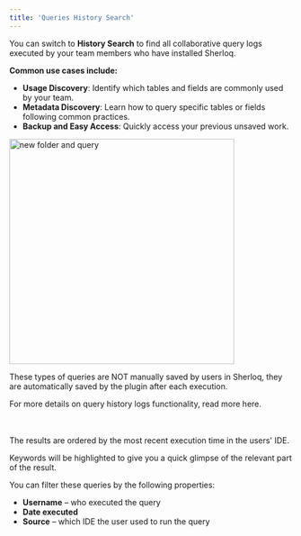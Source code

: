 ```yaml
---
title: 'Queries History Search'
---
```


You can switch to **History Search** to find all collaborative query logs executed by your team members who have installed Sherloq.


**Common use cases include:**

- **Usage Discovery**: Identify which tables and fields are commonly used by your team.
- **Metadata Discovery**: Learn how to query specific tables or fields following common practices.
- **Backup and Easy Access**: Quickly access your previous unsaved work.

<img src="/images/query_history_search.png" 
   alt = "new folder and query"
   width="400" />


<Note>
These types of queries are NOT manually saved by users in Sherloq, they are automatically saved by the plugin after each execution.
</Note>



<Note> For more details on query history logs functionality, read more here.</Note>

<br></br>
The results are ordered by the most recent execution time in the users' IDE.

Keywords will be highlighted to give you a quick glimpse of the relevant part of the result.

You can filter these queries by the following properties:

- **Username** – who executed the query
- **Date executed**
- **Source** – which IDE the user used to run the query